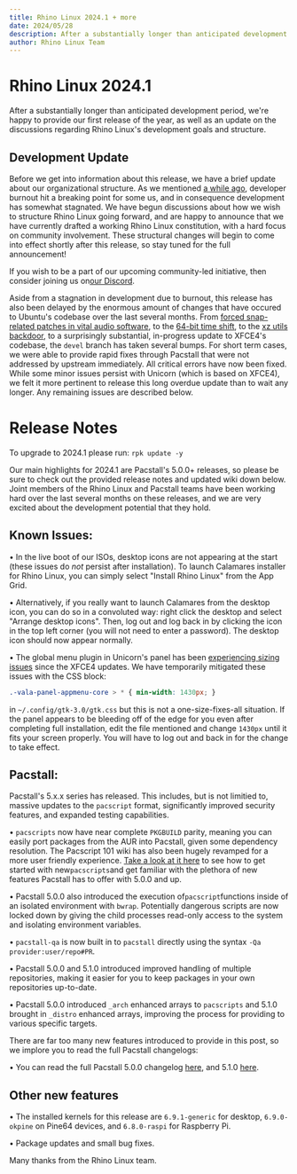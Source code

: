 ```yaml
---
title: Rhino Linux 2024.1 + more
date: 2024/05/28
description: After a substantially longer than anticipated development period, we're excited be back and provide our first release of the year.
author: Rhino Linux Team
---
```


# Rhino Linux 2024.1

After a substantially longer than anticipated development period, we're happy to provide our first release of the year, as well as an update on the discussions regarding Rhino Linux's development goals and structure.

## Development Update

Before we get into information about this release, we have a brief update about our organizational structure. As we mentioned [a while ago](news-11), developer burnout hit a breaking point for some us, and in consequence development has somewhat stagnated. We have begun discussions about how we wish to structure Rhino Linux going forward, and are happy to announce that we have currently drafted a working Rhino Linux constitution, with a hard focus on community involvement. These structural changes will begin to come into effect shortly after this release, so stay tuned for the full announcement!

If you wish to be a part of our upcoming community-led initiative, then consider joining us on[our Discord](https://rhinolinux.org/contact.html).

Aside from a stagnation in development due to burnout, this release has also been delayed by the enormous amount of changes that have occured to Ubuntu's codebase over the last several months. From [forced snap-related patches in vital audio software](https://changelogs.ubuntu.com/changelogs/pool/main/p/pipewire/pipewire_1.0.6-1build1/changelog), to the [64-bit time shift](https://wiki.debian.org/ReleaseGoals/64bit-time), to the [xz utils backdoor](news-12.html), to a surprisingly substantial, in-progress update to XFCE4's codebase, the `devel` branch has taken several bumps. For short term cases, we were able to provide rapid fixes through Pacstall that were not addressed by upstream immediately. All critical errors have now been fixed. While some minor issues persist with Unicorn (which is based on XFCE4), we felt it more pertinent to release this long overdue update than to wait any longer. Any remaining issues are described below.

# Release Notes

To upgrade to 2024.1 please run:
`rpk update -y`

Our main highlights for 2024.1 are Pacstall's 5.0.0+ releases, so please be sure to check out the provided release notes and updated wiki down below. Joint members of the Rhino Linux and Pacstall teams have been working hard over the last several months on these releases, and we are very excited about the development potential that they hold.

## Known Issues:

• In the live boot of our ISOs, desktop icons are not appearing at the start (these issues do *not* persist after installation). To launch Calamares installer for Rhino Linux, you can simply select "Install Rhino Linux" from the App Grid.

• Alternatively, if you really want to launch Calamares from the desktop icon, you can do so in a convoluted way: right click the desktop and select "Arrange desktop icons". Then, log out and log back in by clicking the icon in the top left corner (you will not need to enter a password). The desktop icon should now appear normally.

• The global menu plugin in Unicorn's panel has been [experiencing sizing issues](https://gitlab.com/vala-panel-project/vala-panel-appmenu/-/issues/385) since the XFCE4 updates. We have temporarily mitigated these issues with the CSS block:
```css
.-vala-panel-appmenu-core > * { min-width: 1430px; }
```
in `~/.config/gtk-3.0/gtk.css` but this is not a one-size-fixes-all situation. If the panel appears to be bleeding off of the edge for you even after completing full installation, edit the file mentioned and change `1430px` until it fits your screen properly. You will have to log out and back in for the change to take effect.

## Pacstall:

Pacstall's 5.x.x series has released. This includes, but is not limitied to, massive updates to the `pacscript` format, significantly improved security features, and expanded testing capabilities.

• `pacscripts` now have near complete `PKGBUILD` parity, meaning you can easily port packages from the AUR into Pacstall, given some dependency resolution. The Pacscript 101 wiki has also been hugely revamped for a more user friendly experience. [Take a look at it here](https://github.com/pacstall/pacstall/wiki/Pacscript-101) to see how to get started with new`pacscripts`and get familiar with the plethora of new features Pacstall has to offer with 5.0.0 and up.

• Pacstall 5.0.0 also introduced the execution of`pacscript`functions inside of an isolated environment with `bwrap`. Potentially dangerous scripts are now locked down by giving the child processes read-only access to the system and isolating environment variables.

• `pacstall-qa` is now built in to `pacstall` directly using the syntax `-Qa provider:user/repo#PR`.

• Pacstall 5.0.0 and 5.1.0 introduced improved handling of multiple repositories, making it easier for you to keep packages in your own repositories up-to-date.

• Pacstall 5.0.0 introduced `_arch` enhanced arrays to `pacscripts` and 5.1.0 brought in `_distro` enhanced arrays, improving the process for providing to various specific targets.

There are far too many new features introduced to provide in this post, so we implore you to read the full Pacstall changelogs:

• You can read the full Pacstall 5.0.0 changelog [here](https://github.com/pacstall/pacstall/releases/tag/5.0.0), and 5.1.0 [here](https://github.com/pacstall/pacstall/releases/tag/5.1.0).

## Other new features

• The installed kernels for this release are `6.9.1-generic` for desktop, `6.9.0-okpine` on Pine64 devices, and `6.8.0-raspi` for Raspberry Pi.

• Package updates and small bug fixes.

Many thanks from the Rhino Linux team.
